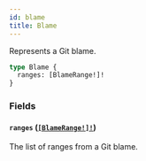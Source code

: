 ```yaml
---
id: blame
title: Blame
---
```


Represents a Git blame.

```graphql
type Blame {
  ranges: [BlameRange!]!
}
```

### Fields

#### `ranges` ([`[BlameRange!]!`](/docs/api/objects/blame-range))

The list of ranges from a Git blame.
